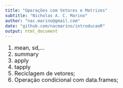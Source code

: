 ```yaml
---
title: "Operações com Vetores e Matrizes"
subtitle: "Nicholas A. C. Marino"
author: "nac.marino@gmail.com"
date: "github.com/nacmarino/introducaoR"
output: html_document
---
```


<style type="text/css">
body, td {
   font-size: 18px;
}
code.r{
  font-size: 16px;
}
pre {
  font-size: 16px
}
h1,h2,h3,h4,h5,h6{
  font-size: 24pt;
}
</style>

1. mean, sd,...
2. summary
3. apply
4. tapply
2. Reciclagem de vetores;
1. Operação condicional com data.frames;